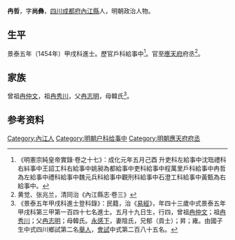 {{明清人物信息框
| 姓名 = 冉哲
| 原名 =
| 圖片名稱= 
| 圖片大小 =
| 圖片說明 = 
| 最高職務 = 應天府府丞
| 國家 = 大明 
| 爵位 =
| 籍貫 = [[四川|四川]][[成都府|成都府]][[內江縣|內江縣]]
| 族裔 = 
| 字號 = 字尚彝
| 諡號 =
| 出生日期 = 永樂十年（1412年）五月十九日
| 出生地點 =
| 逝世日期 = 卒年不詳
| 逝世地點 =
| 墓葬 =
| 配偶 = 陰氏
| 親屬 = 
| 出身 =
* 景泰五年甲戌科進士
| 經歷 =
| 著作 =  
}}
'''冉哲'''{{BD|1412年||？年||}}，字'''尚彝'''，[[四川|四川]][[成都府|成都府]][[內江縣|內江縣]]人，明朝政治人物。

==生平==
景泰五年（1454年）甲戌科進士。歷官戶科給事中<ref>《明憲宗純皇帝實錄·卷之十七》：成化元年五月己酉 升吏科左給事中沈珤禮科右紏事中王詔工科右給事中姚昶為都給事中吏科給事中程萬里戶科給事中冉哲為左給事中禮科給事中魏元兵科給事中觀刑科給事中石澄工科給事中黃甄為右給事中。</ref>。官至[[應天府|應天府]]府丞<ref>黄觉、张兆兰，清同治《內江縣志·卷三》</ref>。

==家族==
曾祖[[冉仲文|冉仲文]]，祖[[冉秀川|冉秀川]]，父[[冉志明|冉志明]]，母韓氏<ref>《景泰五年甲戌科進士登科錄》：民籍，治《[[易經|易經]]》，年四十三歲中式景泰五年甲戌科第三甲第一百四十七名進士。五月十九日生，行四，曾祖[[冉仲文|冉仲文]]；祖[[冉秀川|冉秀川]]；父[[冉志明|冉志明]]；母韓氏。[[永感下|永感下]]，妻陰氏，兄郁（貢士）；昇；雍。由國子生中式四川鄉試第二名[[舉人|舉人]]，[[會試|會試]]中式第二百八十五名。</ref>。

== 参考资料 ==
{{reflist}}

{{景泰五年甲戌科殿试金榜}}
{{Authority control}}

{{DEFAULTSORT:Ran冉}}
[[Category:內江人|Category:內江人]]
[[Category:明朝户科给事中|Category:明朝户科给事中]]
[[Category:明朝應天府府丞|Category:明朝應天府府丞]]
{{明朝人物小作品}}